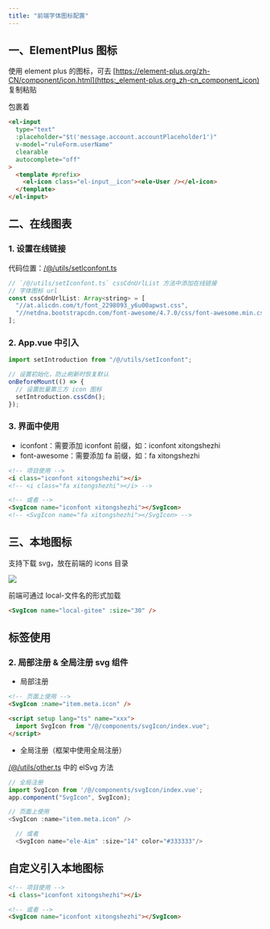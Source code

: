 ```yaml
---
title: "前端字体图标配置"
---
```





## 一、ElementPlus 图标
使用 element plus 的图标，可去 [https://element-plus.org/zh-CN/component/icon.html](https:_element-plus.org_zh-cn_component_icon) 复制粘贴

<el-icon></el-icon> 包裹着

```html
<el-input
  type="text"
  :placeholder="$t('message.account.accountPlaceholder1')"
  v-model="ruleForm.userName"
  clearable
  autocomplete="off"
>
  <template #prefix>
    <el-icon class="el-input__icon"><ele-User /></el-icon>
  </template>
</el-input>
```

## 二、在线图表
### 1. 设置在线链接
代码位置：[/@/utils/setIconfont.ts](#/src/utils/setIconfont.ts)

```javascript
// `/@/utils/setIconfont.ts` cssCdnUrlList 方法中添加在线链接
// 字体图标 url
const cssCdnUrlList: Array<string> = [
  "//at.alicdn.com/t/font_2298093_y6u00apwst.css",
  "//netdna.bootstrapcdn.com/font-awesome/4.7.0/css/font-awesome.min.css",
];
```

### 2. App.vue 中引入
```javascript
import setIntroduction from "/@/utils/setIconfont";

// 设置初始化，防止刷新时恢复默认
onBeforeMount(() => {
  // 设置批量第三方 icon 图标
  setIntroduction.cssCdn();
});
```

### 3. 界面中使用
+ iconfont：需要添加 iconfont 前缀，如：iconfont xitongshezhi
+ font-awesome：需要添加 fa 前缀，如：fa xitongshezhi

```html
<!-- 项目使用 -->
<i class="iconfont xitongshezhi"></i>
<!-- <i class="fa xitongshezhi"></i> -->

<!-- 或者 -->
<SvgIcon name="iconfont xitongshezhi"></SvgIcon>
<!-- <SvgIcon name="fa xitongshezhi"></SvgIcon> -->
```

## 三、本地图标
支持下载 svg，放在前端的 icons 目录

![](https://minio.pigx.top/oss/202306/1685929608.png)

前端可通过 local-文件名的形式加载

```html
<SvgIcon name="local-gitee" :size="30" />
```

## <SvgIcon/> 标签使用
### 2. 局部注册 & 全局注册 svg 组件
+ 局部注册

```html
<!-- 页面上使用 -->
<SvgIcon :name="item.meta.icon" />

<script setup lang="ts" name="xxx">
  import SvgIcon from "/@/components/svgIcon/index.vue";
</script>
```

+ 全局注册（框架中使用全局注册）

[/@/utils/other.ts](#/src/utils/other.ts) 中的 elSvg 方法

```javascript
// 全局注册
import SvgIcon from '/@/components/svgIcon/index.vue';
app.component("SvgIcon", SvgIcon);

// 页面上使用
<SvgIcon :name="item.meta.icon" />

  // 或者
  <SvgIcon name="ele-Aim" :size="14" color="#333333"/>
```

## 自定义引入本地图标
```html
<!-- 项目使用 -->
<i class="iconfont xitongshezhi"></i>

<!-- 或者 -->
<SvgIcon name="iconfont xitongshezhi"></SvgIcon>
```

